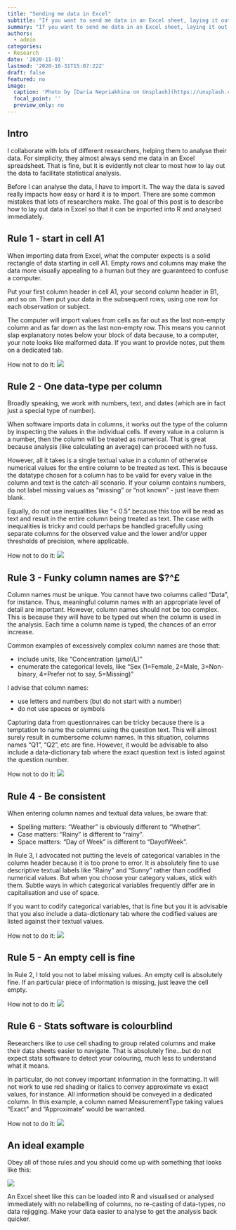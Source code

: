 ```yaml
---
title: "Sending me data in Excel"
subtitle: "If you want to send me data in an Excel sheet, laying it out like this will let me start analysing it right away."
summary: "If you want to send me data in an Excel sheet, laying it out like this will let me start analysing it right away."
authors: 
  - admin
categories:
- Research
date: '2020-11-01'
lastmod: '2020-10-31T15:07:22Z'
draft: false
featured: no
image:
  caption: 'Photo by [Daria Nepriakhina on Unsplash](https://unsplash.com/photos/guiQYiRxkZY)'
  focal_point: ''
  preview_only: no
---
```


## Intro
I collaborate with lots of different researchers, helping them to analyse their data.
For simplicity, they almost always send me data in an Excel spreadsheet.
That is fine, but it is evidently not clear to most how to lay out the data to facilitate statistical analysis.

Before I can analyse the data, I have to import it.
The way the data is saved really impacts how easy or hard it is to import.
There are some common mistakes that lots of researchers make.
The goal of this post is to describe how to lay out data in Excel so that it can be imported into R and analysed immediately.


## Rule 1 - start in cell A1
When importing data from Excel, what the computer expects is a solid rectangle of data starting in cell A1. 
Empty rows and columns may make the data more visually appealing to a human but they are guaranteed to confuse a computer.

Put your first column header in cell A1, your second column header in B1, and so on.
Then put your data in the subsequent rows, using one row for each observation or subject.

The computer will import values from cells as far out as the last non-empty column and as far down as the last non-empty row.
This means you cannot slap explanatory notes below your block of data because, to a computer, your note looks like malformed data.
If you want to provide notes, put them on a dedicated tab.

How not to do it:
![](Rule1.png)

## Rule 2 - One data-type per column
Broadly speaking, we work with numbers, text, and dates (which are in fact just a special type of number).

When software imports data in columns, it works out the type of the column by inspecting the values in the individual cells.
If every value in a column is a number, then the column will be treated as numerical.
That is great because analysis (like calculating an average) can proceed with no fuss.

However, all it takes is a single textual value in a column of otherwise numerical values for the entire column to be treated as text.
This is because the datatype chosen for a column has to be valid for every value in the column and text is the catch-all scenario.
If your column contains numbers, do not label missing values as "missing" or "not known" - just leave them blank.

Equally, do not use inequalities like "< 0.5" because this too will be read as text and result in the entire column being treated as text.
The case with inequalities is tricky and could perhaps be handled gracefully using separate columns for the observed value and the lower and/or upper thresholds of precision, where applicable.

How not to do it:
![](Rule2.png)


## Rule 3 - Funky column names are $?^£
Column names must be unique.
You cannot have two columns called "Data", for instance.
Thus, meaningful column names with an appropriate level of detail are important.
However, column names should not be too complex.
This is because they will have to be typed out when the column is used in the analysis.
Each time a column name is typed, the chances of an error increase.

Common examples of excessively complex column names are those that:

* include units, like "Concentration (μmol/L)"
* enumerate the categorical levels, like "Sex (1=Female, 2=Male, 3=Non-binary, 4=Prefer not to say, 5=Missing)"

I advise that column names:

* use letters and numbers (but do not start with a number)
* do not use spaces or symbols

Capturing data from questionnaires can be tricky because there is a temptation to name the columns using the question text. 
This will almost surely result in cumbersome column names.
In this situation, columns names "Q1", "Q2", etc are fine.
However, it would be advisable to also include a data-dictionary tab where the exact question text is listed against the question number.

How not to do it:
![](Rule3.png)


## Rule 4 - Be consistent
When entering column names and textual data values, be aware that:

* Spelling matters: "Weather" is obviously different to "Whether".
* Case matters: "Rainy" is different to "rainy".
* Space matters: "Day of Week" is different to "DayofWeek".

In Rule 3, I advocated not putting the levels of categorical variables in the column header because it is too prone to error.
It is absolutely fine to use descriptive textual labels like "Rainy" and "Sunny" rather than codified numerical values.
But when you choose your category values, stick with them.
Subtle ways in which categorical variables frequently differ are in capitalisation and use of space.

If you want to codify categorical variables, that is fine but you it is advisable that you also include a data-dictionary tab where the codified values are listed against their textual values.

How not to do it:
![](Rule4.png)


## Rule 5 - An empty cell is fine
In Rule 2, I told you not to label missing values.
An empty cell is absolutely fine.
If an particular piece of information is missing, just leave the cell empty.

How not to do it:
![](Rule5.png)



## Rule 6 - Stats software is colourblind
Researchers like to use cell shading to group related columns and make their data sheets easier to navigate.
That is absolutely fine...but do not expect stats software to detect your colouring, much less to understand what it means.

In particular, do not convey important information in the formatting.
It will not work to use red shading or italics to convey approximate vs exact values, for instance.
All information should be conveyed in a dedicated column.
In this example, a column named MeasurementType taking values "Exact" and "Approximate" would be warranted.

How not to do it:
![](Rule6.png)


## An ideal example
Obey all of those rules and you should come up with something that looks like this:


![](Goal.png)

An Excel sheet like this can be loaded into R and visualised or analysed immediately with no relabelling of columns, no re-casting of data-types, no data rejigging.
Make your data easier to analyse to get the analysis back quicker.

